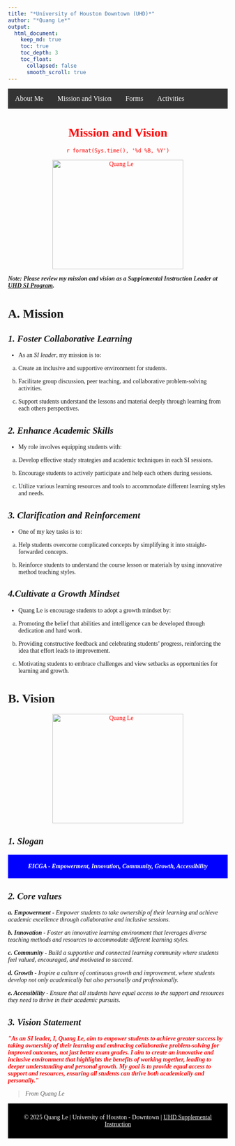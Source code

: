 ---
title: "*University of Houston Downtown (UHD)*"
author: "*Quang Le*"
output: 
  html_document:
    keep_md: true
    toc: true
    toc_depth: 3
    toc_float: 
      collapsed: false
      smooth_scroll: true
---


```{=html}
<style>
.centered {
  text-align: center;
  font-family: "Times New Roman", Times, serif;
  color: Red;
}
body {
  font-family: "Times New Roman", Times, serif;
}
.navbar {
  overflow: hidden;
  background-color: #333;
}
.navbar a {
  float: left;
  font-size: 16px;
  color: white;
  text-align: center;
  padding: 14px 16px;
  text-decoration: none;
}
.dropdown {
  float: left;
  overflow: hidden;
}
.dropdown .dropbtn {
  font-size: 16px; 
  border: none;
  outline: none;
  color: white;
  padding: 14px 16px;
  background-color: inherit;
  font-family: inherit;
  margin: 0;
}
.navbar a:hover, .dropdown:hover .dropbtn {
  background-color: #ddd;
  color: black;
}
</style>

<div class="navbar"> 
  <a href="https://quangnhatm1.github.io">About Me</a>
  <a href=" https://quangnhatm1.github.io/https-quangnhatm1.github.io-mission-vision/">Mission and Vision</a> 
  <a href="https://quangnhatm1.github.io/https-quangnhatm1.github.io-forms/">Forms</a>
  <a href="https://quangnhatm1.github.io/Activities">Activities</a>
      </div>
```
::: centered
<h1>**Mission and Vision**</h1>

<p>`r format(Sys.time(), '%d %B, %Y')`</p>
<img src="C:\Users\lequa\Downloads\mission image for SI leader.png" alt="Quang Le" style="width:300px;height: 250px;"/>

:::
***Note: Please review my mission and vision as a Supplemental Instruction Leader at [UHD SI Program](https://www.uhd.edu/sssl/supplemental-instruction/index.aspx).*** 


# **A. Mission**
## ***1. Foster Collaborative Learning***

- As an *SI leader*, my mission is to:

 a. Create an inclusive and supportive environment for students.
 
 b. Facilitate group discussion, peer teaching, and collaborative problem-solving activities.
 
 c. Support students understand the lessons and material deeply through learning from each others perspectives.

## ***2. Enhance Academic Skills***

- My role involves equipping students with:

 a. Develop effective study strategies and academic techniques in each SI sessions.
 
 b. Encourage students to actively participate and help each others during sessions.
 
 c. Utilize various learning resources and tools to accommodate different learning styles and needs.

## ***3. Clarification and Reinforcement***

- One of my key tasks is to:

a. Help students overcome complicated concepts by simplifying it into straight-forwarded concepts.

b. Reinforce students to understand the course lesson or materials by using innovative method teaching styles.

## ***4.Cultivate a Growth Mindset***

- Quang Le is encourage students to adopt a growth mindset by:

a. Promoting the belief that abilities and intelligence can be developed through dedication and hard work.

b. Providing constructive feedback and celebrating students' progress, reinforcing the idea that effort leads to improvement.

c. Motivating students to embrace challenges and view setbacks as opportunities for learning and growth.

# **B. Vision**

::: centered

<img src="C:\Users\lequa\Downloads\EICHA - Empowerment, Innovation, Community, Growth, Accessibility.png" alt="Quang Le" style="width:300px;height: 250px;"/>

:::

## ***1. Slogan***

```{=html}
<div style="background-color: blue ; text-align: center; padding: 5px;">
<p style="color: white;"><strong><em>EICGA - Empowerment, Innovation, Community, Growth, Accessibility</em></strong></p>
</div>
```

## ***2. Core values***

***a. Empowerment*** - *Empower students to take ownership of their learning and achieve academic excellence through collaborative and inclusive sessions.*

***b. Innovation*** - *Foster an innovative learning environment that leverages diverse teaching methods and resources to accommodate different learning styles.*

***c. Community*** - *Build a supportive and connected learning community where students feel valued, encouraged, and motivated to succeed.*

***d. Growth*** - *Inspire a culture of continuous growth and improvement, where students develop not only academically but also personally and professionally.*

***e. Accessibility*** - *Ensure that all students have equal access to the support and resources they need to thrive in their academic pursuits.*

## ***3. Vision Statement***

```{=html}
 <p style="color: red;"><strong><em>"As an SI leader, I, Quang Le, aim to empower students to achieve greater success by taking ownership of their learning and embracing collaborative problem-solving for improved outcomes, not just better exam grades. I aim to create an innovative and inclusive environment that highlights the benefits of working together, leading to deeper understanding and personal growth. My goal is to provide equal access to support and resources, ensuring all students can thrive both academically and personally."</em></strong></p> 
</div>
```
> *From Quang Le*

```{=html}
<div style="background-color: black; text-align: center; padding: 10px;">
    <p style="color: white;">&copy; 2025 Quang Le | <a href="https://www.uhd.edu" style="color: white; text-decoration: none;">University of Houston - Downtown |  <a href="https://www.uhd.edu/sssl/supplemental-instruction/index.aspx" style="color: white; text-decoration: non; ">UHD Supplemental Instruction</a></p>
</div> 
```


